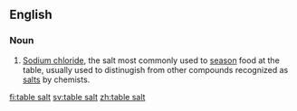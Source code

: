 ==English==

===Noun===
{{en-noun|-}}

#[[sodium chloride|Sodium chloride]], the salt most commonly used to [[season]] food at the table, usually used to distinugish from other compounds recognized as [[salt]]s by chemists.

[[fi:table salt]]
[[sv:table salt]]
[[zh:table salt]]